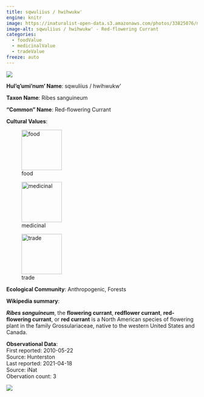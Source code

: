 ```yaml
---
title: sqwuliius / hwihwukw'
engine: knitr
image: https://inaturalist-open-data.s3.amazonaws.com/photos/33825076/medium.jpg
image-alt: sqwuliius / hwihwukw' - Red-flowering Currant
categories:
  - foodValue
  - medicinalValue
  - tradeValue
freeze: auto
---
```

![](https://inaturalist-open-data.s3.amazonaws.com/photos/33825076/medium.jpg){fig-alt="sqwuliius / hwihwukw' - Red-flowering Currant"}

**Hul'q'umi'num' Name**: sqwuliius / hwihwukw'



**Taxon Name**: Ribes sanguineum

**"Common" Name**: Red-flowering Currant

**Cultural Values**:  

::: {layout-nrow=1 style="width:60%"}
![food](/files/food.svg){width=106px}

![medicinal](/files/medicinal.svg){width=106px}

![trade](/files/trade.svg){width=106px}
:::

**Ecological Community**: Anthropogenic, Forests

**Wikipedia summary**:  
<p class="mw-empty-elt">
</p>

<p><i><b>Ribes sanguineum</b></i>, the <b>flowering currant</b>, <b>redflower currant</b>, <b>red-flowering currant</b>, or <b>red currant</b> is a North American species of flowering plant in the family Grossulariaceae, native to the western United States and Canada.

**Observational Data**:   
First reported: 2010-05-22  
Source: Hunterston  
Last reported: 2021-04-18  
Source: iNat  
Obervation count: 3

![](community_dist.png)
